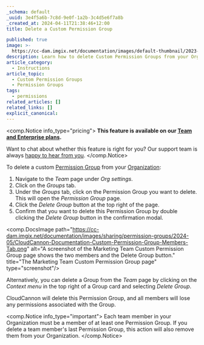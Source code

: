```yaml
---
_schema: default
_uuid: 3e4f5a6b-7c8d-9e0f-1a2b-3c4d5e6f7a8b
_created_at: 2024-04-11T21:38:46+12:00
title: Delete a Custom Permission Group

published: true
image: >-
  https://cc-dam.imgix.net/documentation/images/default-thumbnail/2023-Q4/CloudCannon-Documentation-Thumbnail.png
description: Learn how to delete Custom Permission Groups from your Organization.
article_category:
  - Instructions
article_topic:
  - Custom Permission Groups
  - Permission Groups
tags:
  - permissions
related_articles: []
related_links: []
explicit_canonical:
---
```

<comp.Notice info_type="pricing">
  **This feature is available on our [Team and Enterprise plans](/pricing/).**

  Want to chat about whether this feature is right for you? Our support team is always <a href="mailto:success@cloudcannon.com?subject=A%20question%20about%20custom%20Permission%20Groups" rel="noreferrer">happy to hear from you</a>.
</comp.Notice>

To delete a custom [Permission Group](/documentation/articles/what-are-permission-groups/) from your [Organization](/documentation/articles/what-is-an-organization/):

1. Navigate to the *Team* page under *Org settings*.
2. Click on the *Groups* tab.
3. Under the *Groups* tab, click on the Permission Group you want to delete. This will open the *Permission Group* page.
4. Click the *Delete Group* button at the top right of the page.
5. Confirm that you want to delete this Permission Group by double clicking the *Delete Group* button in the confirmation modal.

<comp.DocsImage path="https://cc-dam.imgix.net/documentation/images/sharing/permission-groups/2024-05/CloudCannon-Documentation-Custom-Permission-Group-Members-Tab.png" alt="A screenshot of the Marketing Team Custom Permission Group page shows the two members and the Delete Group button." title="The Marketing Team Custom Permission Group page" type="screenshot"/>

Alternatively, you can delete a Group from the *Team* page by clicking on the *Context menu* in the top right of a Group card and selecting *Delete Group*.

CloudCannon will delete this Permission Group, and all members will lose any permissions associated with the Group.

<comp.Notice info_type="important">
  Each team member in your Organization must be a member of at least one Permission Group. If you delete a team member's last Permission Group, this action will also remove them from your Organization.
</comp.Notice>